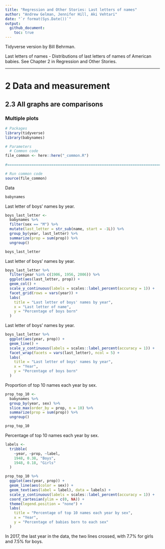 ```yaml
---
title: "Regression and Other Stories: Last letters of names"
author: "Andrew Gelman, Jennifer Hill, Aki Vehtari"
date: "`r format(Sys.Date())`"
output:
  github_document:
    toc: true
---
```

Tidyverse version by Bill Behrman.

Last letters of names - Distributions of last letters of names of
American babies. See Chapter 2 in Regression and Other Stories.

-------------

# 2 Data and measurement

## 2.3 All graphs are comparisons

### Multiple plots

```r
# Packages
library(tidyverse)
library(babynames)

# Parameters
  # Common code
file_common <- here::here("_common.R")
  
#===============================================================================

# Run common code
source(file_common)
```

Data

```r
babynames
```


Last letter of boys' names by year.

```r
boys_last_letter <- 
  babynames %>% 
  filter(sex == "M") %>% 
  mutate(last_letter = str_sub(name, start = -1L)) %>% 
  group_by(year, last_letter) %>%
  summarize(prop = sum(prop)) %>% 
  ungroup()

boys_last_letter
```

Last letter of boys' names by year.

```r
boys_last_letter %>% 
  filter(year %in% c(1906, 1956, 2006)) %>% 
  ggplot(aes(last_letter, prop)) +
  geom_col() +
  scale_y_continuous(labels = scales::label_percent(accuracy = 1)) +
  facet_grid(rows = vars(year)) +
  labs(
    title = "Last letter of boys' names by year",
    x = "Last letter of name",
    y = "Percentage of boys born"
  )
```

Last letter of boys' names by year.

```r
boys_last_letter %>% 
  ggplot(aes(year, prop)) +
  geom_line() +
  scale_y_continuous(labels = scales::label_percent(accuracy = 1)) +
  facet_wrap(facets = vars(last_letter), ncol = 5) +
  labs(
    title = "Last letter of boys' names by year",
    x = "Year",
    y = "Percentage of boys born"
  )
```

Proportion of top 10 names each year by sex.

```r
prop_top_10 <- 
  babynames %>% 
  group_by(year, sex) %>% 
  slice_max(order_by = prop, n = 10) %>% 
  summarize(prop = sum(prop)) %>% 
  ungroup()

prop_top_10
```

Percentage of top 10 names each year by sex.

```r
labels <- 
  tribble(
    ~year, ~prop, ~label,
    1948, 0.38, "Boys",
    1948, 0.18, "Girls"
  )

prop_top_10 %>% 
  ggplot(aes(year, prop)) +
  geom_line(aes(color = sex)) +
  geom_text(aes(label = label), data = labels) +
  scale_y_continuous(labels = scales::label_percent(accuracy = 1)) +
  coord_cartesian(ylim = c(0, NA)) +
  theme(legend.position = "none") +
  labs(
    title = "Percentage of top 10 names each year by sex",
    x = "Year",
    y = "Percentage of babies born to each sex"
  )
```

In 2017, the last year in the data, the two lines crossed, with 7.7% for girls and 7.5% for boys.

